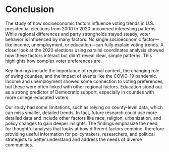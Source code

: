 # Conclusion

The study of how socioeconomic factors influence voting trends in U.S. presidential elections from 2000 to 2020 uncovered interesting patterns. While regional differences and party strongholds stayed steady, voter behavior is influenced by many factors. No single socioeconomic factor—like income, unemployment, or education—can fully explain voting trends. A closer look at the 2020 elections using parallel coordinates analysis showed how these factors interact but didn’t reveal clear, simple patterns. This highlights how complex voter preferences are.

Key findings include the importance of regional context, the changing role of swing counties, and the impact of events like the COVID-19 pandemic. Income and unemployment showed some connection to voting preferences, but these were often linked with other regional factors. Education stood out as a strong predictor of Democratic support, especially in counties with more college-educated voters.

Our study had some limitations, such as relying on county-level data, which can miss smaller, detailed trends. In fact, future research could use more detailed data and include other factors like race, religion, urbanization, and policy changes to gain deeper insights. The findings emphasize the need for thoughtful analysis that looks at how different factors combine, therefore providing useful information for policymakers, researchers, and political strategists to better understand and address the needs of diverse communities.